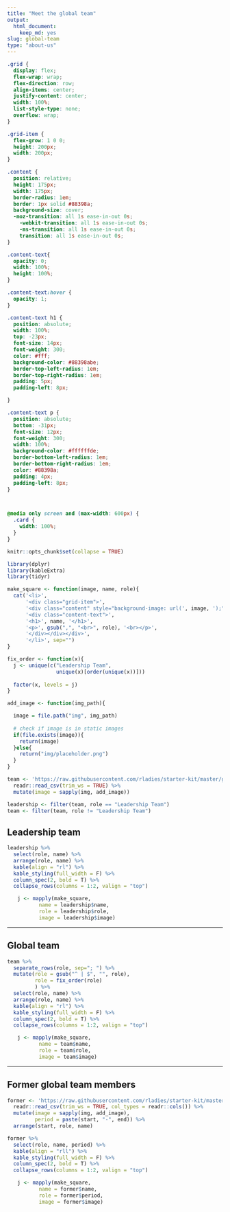 ```yaml
---
title: "Meet the global team"
output:
  html_document:
    keep_md: yes
slug: global-team
type: "about-us"
---
```


```css
.grid {
  display: flex;
  flex-wrap: wrap; 
  flex-direction: row;
  align-items: center;
  justify-content: center;
  width: 100%;
  list-style-type: none;
  overflow: wrap;
}

.grid-item {
  flex-grow: 1 0 0; 
  height: 200px;
  width: 200px;
}

.content {
  position: relative;
  height: 175px;
  width: 175px;
  border-radius: 1em;
  border: 1px solid #88398a;
  background-size: cover;
  -moz-transition: all 1s ease-in-out 0s;
	-webkit-transition: all 1s ease-in-out 0s;
	-ms-transition: all 1s ease-in-out 0s;
	transition: all 1s ease-in-out 0s;
}

.content-text{
  opacity: 0;
  width: 100%;
  height: 100%;
}

.content-text:hover {
  opacity: 1;
}

.content-text h1 {
  position: absolute;
  width: 100%;
  top: -23px;
  font-size: 14px;
  font-weight: 300;
  color: #fff;
  background-color: #88398abe;
  border-top-left-radius: 1em;
  border-top-right-radius: 1em;
  padding: 5px; 
  padding-left: 8px;

}

.content-text p {
  position: absolute;
  bottom: -31px;
  font-size: 12px;
  font-weight: 300;
  width: 100%;
  background-color: #ffffffde;
  border-bottom-left-radius: 1em;
  border-bottom-right-radius: 1em;
  color: #88398a;
  padding: 4px; 
  padding-left: 8px;
}



@media only screen and (max-width: 600px) {
  .card {
    width: 100%;
  }
}

```


```r
knitr::opts_chunk$set(collapse = TRUE)

library(dplyr)
library(kableExtra)
library(tidyr)

make_square <- function(image, name, role){
  cat('<li>',
      '<div class="grid-item">',
      '<div class="content" style="background-image: url(', image, ');">',
      '<div class="content-text">',
      '<h1>', name, '</h1>',
      '<p>', gsub(",", "<br>", role), '<br></p>',
      '</div></div></div>',
      '</li>', sep="") 
}

fix_order <- function(x){
  j <- unique(c("Leadership Team",
                unique(x)[order(unique(x))]))
  
  factor(x, levels = j)
}

add_image <- function(img_path){

  image = file.path("img", img_path)
  
  # check if image is in static images
  if(file.exists(image)){
    return(image)
  }else{
    return("img/placeholder.png")
  }
}
```

```r
team <- 'https://raw.githubusercontent.com/rladies/starter-kit/master/global-team.csv' %>% 
  readr::read_csv(trim_ws = TRUE) %>% 
  mutate(image = sapply(img, add_image))

leadership <- filter(team, role == "Leadership Team")
team <- filter(team, role != "Leadership Team")
```

## Leadership team

```r
leadership %>% 
  select(role, name) %>% 
  arrange(role, name) %>% 
  kable(align = "rl") %>%
  kable_styling(full_width = F) %>%
  column_spec(2, bold = T) %>%
  collapse_rows(columns = 1:2, valign = "top")
```

<ul class="grid">
```r
j <- mapply(make_square,
       name = leadership$name,
       role = leadership$role,
       image = leadership$image)
```
</ul>

---

## Global team

```r
team %>% 
  separate_rows(role, sep="; ") %>% 
  mutate(role = gsub("^ | $", "", role),
         role = fix_order(role)
         ) %>% 
  select(role, name) %>% 
  arrange(role, name) %>% 
  kable(align = "rl") %>%
  kable_styling(full_width = F) %>%
  column_spec(2, bold = T) %>%
  collapse_rows(columns = 1:2, valign = "top")
```

<ul class="grid">
```r
j <- mapply(make_square,
       name = team$name,
       role = team$role,
       image = team$image)
```
</ul>


---
## Former global team members

```r
former <- 'https://raw.githubusercontent.com/rladies/starter-kit/master/global-team-alumni.csv' %>% 
  readr::read_csv(trim_ws = TRUE, col_types = readr::cols()) %>% 
  mutate(image = sapply(img, add_image),
         period = paste(start, "-", end)) %>% 
  arrange(start, role, name)

former %>% 
  select(role, name, period) %>% 
  kable(align = "rll") %>%
  kable_styling(full_width = F) %>%
  column_spec(2, bold = T) %>%
  collapse_rows(columns = 1:2, valign = "top")
```


<ul class="grid">
```r
j <- mapply(make_square,
       name = former$name,
       role = former$period,
       image = former$image)
```
</ul>
